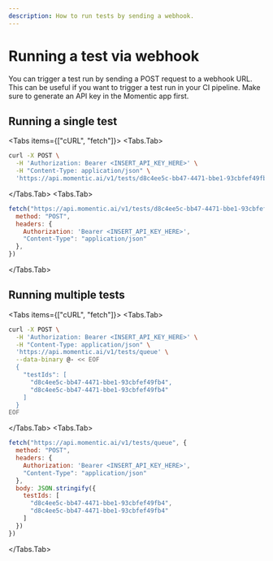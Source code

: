 ```yaml
---
description: How to run tests by sending a webhook.
---
```



# Running a test via webhook

You can trigger a test run by sending a POST request to a webhook URL. This can be useful if you want to trigger a test run in your CI pipeline. Make sure to generate an API key in the Momentic app first.

## Running a single test

<Tabs items={["cURL", "fetch"]}>
  <Tabs.Tab>
```bash
curl -X POST \
  -H 'Authorization: Bearer <INSERT_API_KEY_HERE>' \
  -H "Content-Type: application/json" \
  'https://api.momentic.ai/v1/tests/d8c4ee5c-bb47-4471-bbe1-93cbfef49fb4/queue'
```
  </Tabs.Tab>
  <Tabs.Tab>
```js
fetch("https://api.momentic.ai/v1/tests/d8c4ee5c-bb47-4471-bbe1-93cbfef49fb4/queue", {
  method: "POST", 
  headers: {
    Authorization: 'Bearer <INSERT_API_KEY_HERE>',
    "Content-Type": "application/json"
  },
})
```
  </Tabs.Tab>
</Tabs>

## Running multiple tests

<Tabs items={["cURL", "fetch"]}>
  <Tabs.Tab>
```bash
curl -X POST \
  -H 'Authorization: Bearer <INSERT_API_KEY_HERE>' \
  -H "Content-Type: application/json" \
  'https://api.momentic.ai/v1/tests/queue' \
  --data-binary @- << EOF
  {
    "testIds": [
      "d8c4ee5c-bb47-4471-bbe1-93cbfef49fb4",
      "d8c4ee5c-bb47-4471-bbe1-93cbfef49fb4"
    ]
  }
EOF
```
  </Tabs.Tab>
  <Tabs.Tab>
```js
fetch("https://api.momentic.ai/v1/tests/queue", {
  method: "POST", 
  headers: {
    Authorization: 'Bearer <INSERT_API_KEY_HERE>',
    "Content-Type": "application/json"
  },
  body: JSON.stringify({
    testIds: [
      "d8c4ee5c-bb47-4471-bbe1-93cbfef49fb4",
      "d8c4ee5c-bb47-4471-bbe1-93cbfef49fb4"
    ]
  })
})
```
  </Tabs.Tab>
</Tabs>
